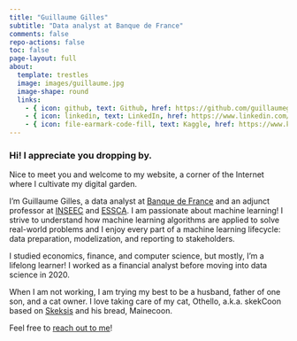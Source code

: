 ```yaml
---
title: "Guillaume Gilles"
subtitle: "Data analyst at Banque de France"
comments: false
repo-actions: false
toc: false
page-layout: full
about:
  template: trestles
  image: images/guillaume.jpg
  image-shape: round
  links:
    - { icon: github, text: Github, href: https://github.com/guillaumegilles }
    - { icon: linkedin, text: LinkedIn, href: https://www.linkedin.com/in/guillaumegilles/ }
    - { icon: file-earmark-code-fill, text: Kaggle, href: https://www.kaggle.com/guillaumegilles }
---
```


### Hi! I appreciate you dropping by.

Nice to meet you and welcome to my website, a corner of the Internet where I cultivate my digital garden.

I’m Guillaume Gilles, a data analyst at [Banque de France](https://www.banque-france.fr/en) and an adjunct professor at [INSEEC](https://www.inseec.com/en/) and [ESSCA](https://www.essca.fr/en). I am passionate about machine learning! I strive to understand how machine learning algorithms are applied to solve real-world problems and I enjoy every part of a machine learning lifecycle: data preparation, modelization, and reporting to stakeholders.

I studied economics, finance, and computer science, but mostly, I’m a lifelong learner! I worked as a financial analyst before moving into data science in 2020.

When I am not working, I am trying my best to be a husband, father of one son, and a cat owner. I love taking care of my cat, Othello, a.k.a. skekCoon based on [Skeksis](https://en.wikipedia.org/wiki/Skeksis) and his bread, Mainecoon.

Feel free to [reach out to me](contact.qmd)!